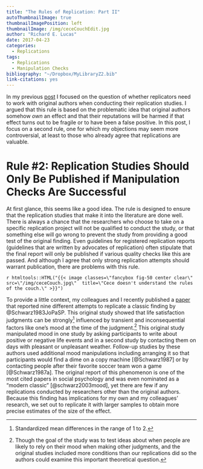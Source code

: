 ```yaml
---
title: "The Rules of Replication: Part II"
autoThumbnailImage: true
thumbnailImagePosition: left
thumbnailImage: /img/ceceCouchEdit.jpg
author: "Richard E. Lucas"
date: 2017-04-23
categories: 
  - Replications
tags: 
  - Replications
  - Manipulation Checks
bibliography: "~/Dropbox/MyLibraryZ2.bib"
link-citations: yes
---
```


In my previous [post](`r htmltools::HTML("{{< relref \"new-rules.html\" >}}")`) I focused on the question of whether replicators need to work with original authors when conducting their replication studies. I argued that this rule is based on the problematic idea that original authors somehow *own* an effect and that their reputations will be harmed if that effect turns out to be fragile or to have been a false positive. In this post, I focus on a second rule, one for which my objections may seem more controversial, at least to those who already agree that replications are valuable. 

# Rule #2: Replication Studies Should Only Be Published if Manipulation Checks Are Successful

At first glance, this seems like a good idea. The rule is designed to ensure that the replication studies that make it into the literature are done well. There is always a chance that the researchers who choose to take on a specific replication project will not be qualified to conduct the study, or that something else will go wrong to prevent the study from providing a good test of the original finding. Even guidelines for registered replication reports (guidelines that are written by advocates of replication) often stipulate that the final report will only be published if various quality checks like this are passed. And although I agree that only strong replication attempts should warrant publication, there are problems with this rule. 

`r htmltools::HTML("{{< image classes=\"fancybox fig-50 center clear\" src=\"/img/ceceCouch.jpg\"  title=\"Cece doesn't understand the rules of the couch.\" >}}")`

To provide a little context, my colleagues and I recently published a [paper](https://osf.io/preprints/psyarxiv/5fj9c) that reported nine different attempts to replicate a classic finding by @Schwarz1983JoPaSP. This original study showed that life satisfaction judgments can be strongly[^1] influenced by transient and inconsequential factors like one's mood at the time of the judgment.[^2] This original study manipulated mood in one study by asking participants to write about positive or negative life events and in a second study by contacting them on days with pleasant or unpleasant weather. Follow-up studies by these authors used additional mood manipulations including arranging it so that participants would find a dime on a copy machine [@Schwarz1987] or by contacting people after their favorite soccer team won a game [@Schwarz1987a]. The original report of this phenomenon is one of the most cited papers in social psychology and was even nominated as a "modern classic" [@schwarz2003mood], yet there are few if any replications conducted by researchers other than the original authors. Because this finding has implications for my own and my colleagues' research, we set out to replicate it with larger samples to obtain more precise estimates of the size of the effect. 

[^1]: Standardized mean differences in the range of 1 to 2.
[^2]: Though the goal of the study was to test ideas about when people are likely to rely on their mood when making other judgments, and the original studies included more conditions than our replications did so the authors could examine this important theoretical question. 

